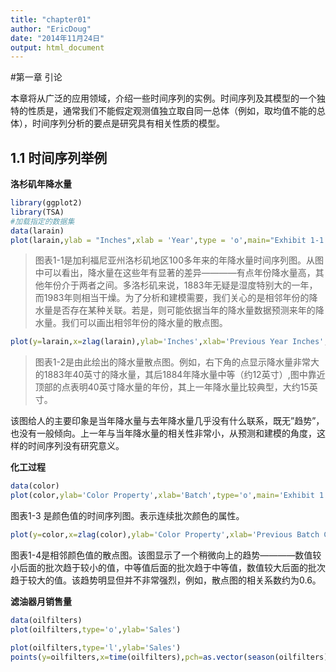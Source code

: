 ```yaml
---
title: "chapter01"
author: "EricDoug"
date: "2014年11月24日"
output: html_document
---
```

#第一章  引论

本章将从广泛的应用领域，介绍一些时间序列的实例。时间序列及其模型的一个独特的性质是，通常我们不能假定观测值独立取自同一总体（例如，取均值不能的总体），时间序列分析的要点是研究具有相关性质的模型。

## 1.1 时间序列举例

**洛杉矶年降水量**

```r
library(ggplot2)
library(TSA)
#加载指定的数据集
data(larain)
plot(larain,ylab = "Inches",xlab = 'Year',type = 'o',main="Exhibit 1-1 Time Series Plot of Los Angeles Annual Rainfall")

```

 > 图表1-1是加利福尼亚州洛杉矶地区100多年来的年降水量时间序列图。从图中可以看出，降水量在这些年有显著的差异————有点年份降水量高，其他年份介于两者之间。多洛杉矶来说，1883年无疑是湿度特别大的一年，而1983年则相当干燥。为了分析和建模需要，我们关心的是相邻年份的降水量是否存在某种关联。若是，则可能依据当年的降水量数据预测来年的降水量。我们可以画出相邻年份的降水量的散点图。
 
```r
plot(y=larain,x=zlag(larain),ylab='Inches',xlab='Previous Year Inches',main="Exhibit 1-2 Scatterplot of LA Rainfall versus Last Year's LA Rainfall")
```

>  图表1-2是由此绘出的降水量散点图。例如，右下角的点显示降水量非常大的1883年40英寸的降水量，其后1884年降水量中等（约12英寸）,图中靠近顶部的点表明40英寸降水量的年份，其上一年降水量比较典型，大约15英寸。

该图给人的主要印象是当年降水量与去年降水量几乎没有什么联系，既无"趋势"，也没有一般倾向。上一年与当年降水量的相关性非常小，从预测和建模的角度，这样的时间序列没有研究意义。


**化工过程**

```r
data(color)
plot(color,ylab='Color Property',xlab='Batch',type='o',main='Exhibit 1.3 Time Series Plot of Color Property from a Chemical Process')
```

图表1-3 是颜色值的时间序列图。表示连续批次颜色的属性。

```r
plot(y=color,x=zlag(color),ylab='Color Property',xlab='Previous Batch Color Property',main='Exhibit 1.4 Scatterplot of Color Value versus Previous Color Value')
```

图表1-4是相邻颜色值的散点图。该图显示了一个稍微向上的趋势————数值较小后面的批次趋于较小的值，中等值后面的批次趋于中等值，数值较大后面的批次趋于较大的值。该趋势明显但并不非常强烈，例如，散点图的相关系数约为0.6。

**滤油器月销售量**

```r
data(oilfilters)
plot(oilfilters,type='o',ylab='Sales')
```

```r
plot(oilfilters,type='l',ylab='Sales')
points(y=oilfilters,x=time(oilfilters),pch=as.vector(season(oilfilters)))
```

